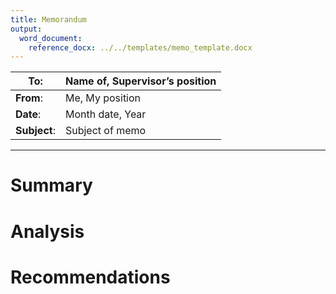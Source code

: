 ```yaml
---
title: Memorandum
output:
  word_document:
    reference_docx: ../../templates/memo_template.docx
---
```


|**To:** |  Name of, Supervisor's position|
|------|------|
| **From**:     |  Me, My position    |
|  **Date**:    |     Month date, Year |
|   **Subject**:   |     Subject of memo |

---


# Summary



# Analysis


# Recommendations